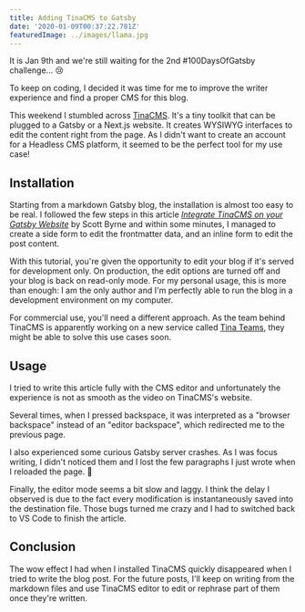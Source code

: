 ```yaml
---
title: Adding TinaCMS to Gatsby
date: '2020-01-09T00:37:22.781Z'
featuredImage: ../images/llama.jpg
---
```


It is Jan 9th and we're still waiting for the 2nd #100DaysOfGatsby challenge... 😢

To keep on coding, I decided it was time for me to improve the writer experience and find a proper CMS for this blog.

This weekend I stumbled across [TinaCMS](https://tinacms.org 'TinaCMS'). It's a tiny toolkit that can be plugged to a Gatsby or a Next.js website. It creates WYSIWYG interfaces to edit the content right from the page. As I didn't want to create an account for a Headless CMS platform, it seemed to be the perfect tool for my use case!

## Installation

Starting from a markdown Gatsby blog, the installation is almost too easy to be real. I followed the few steps in this article _[Integrate TinaCMS on your Gatsby Website](https://www.gatsbyjs.org/blog/2019-12-20-integrate-tinacms-with-your-gatsby-website/)_ by Scott Byrne and within some minutes, I managed to create a side form to edit the frontmatter data, and an inline form to edit the post content.

With this tutorial, you're given the opportunity to edit your blog if it's served for development only. On production, the edit options are turned off and your blog is back on read-only mode. For my personal usage, this is more than enough: I am the only author and I'm perfectly able to run the blog in a development environment on my computer.

For commercial use, you'll need a different approach. As the team behind TinaCMS is apparently working on a new service called [Tina Teams](https://tinacms.org/teams), they might be able to solve this use cases soon.

## Usage

I tried to write this article fully with the CMS editor and unfortunately the experience is not as smooth as the video on TinaCMS's website.

Several times, when I pressed backspace, it was interpreted as a "browser backspace" instead of an "editor backspace", which redirected me to the previous page.

I also experienced some curious Gatsby server crashes. As I was focus writing, I didn't noticed them and I lost the few paragraphs I just wrote when I reloaded the page. 🤬

Finally, the editor mode seems a bit slow and laggy. I think the delay I observed is due to the fact every modification is instantaneously saved into the destination file. Those bugs turned me crazy and I had to switched back to VS Code to finish the article.

## Conclusion

The wow effect I had when I installed TinaCMS quickly disappeared when I tried to write the blog post. For the future posts, I'll keep on writing from the markdown files and use TinaCMS editor to edit or rephrase part of them once they're written.
